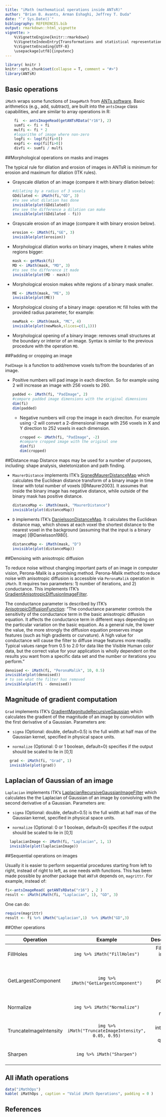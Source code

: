 ```yaml
---
title: "iMath (mathematical operations inside ANTsR)"
author: "Brian B. Avants, Arman Eshaghi, Jeffrey T. Duda"
date: "`r Sys.Date()`"
bibliography: REFERENCES.bib
output: rmarkdown::html_vignette
vignette: >
    %\VignetteEngine{knitr::rmarkdown}
    %\VignetteIndexEntry{Transformations and statistical representations for images in R}
    %\VignetteEncoding{UTF-8}
    \usepackage[utf8]{inputenc}
---
```



```r
library( knitr )
knitr::opts_chunk$set(collapse = T, comment = "#>")
library(ANTsR)
```

## Basic operations

`iMath`  wraps some functions of `ImageMath` from [ANTs software](http://stnava.github.io/ANTs/). Basic
arithmetics (e.g., add, subtract), are built into the `antsImage` class capabilities, and are similar to
array operations in R:

```r
    fi  <- antsImageRead(getANTsRData("r16"), 2)
    sumfi <- fi + fi
    mulfi <- fi * 2
    #logarithm of image where non-zero
    logfi <- log(fi[fi>0])
    expfi <- exp(fi[fi>0])
    divfi <- sumfi / mulfi
```

##Morphological operations on masks and images

The typical rule for dilation and erosion of images in ANTsR is minimum
for erosion and maximum for dilation (ITK rules).

  * Grayscale dilation of an image (compare it with binary dilation below):

    ```r
    #dilating by a radius of 3 voxels
    GDdilated <- iMath(fi,"GD", 3)
    #to see what dilation has done
    invisible(plot(GDdilated))
    #to see the difference a dilation can make
    invisible(plot(GDdilated - fi))
    ```

  * Grayscale erosion of an image (compare it with binary erosion below).

    ```r
    erosion <- iMath(fi,"GE", 3)
    invisible(plot(erosion))
    ```

  * Morphological dilation works on binary images, where it makes white
  regions bigger:

    ```r
    mask <- getMask(fi)
    MD <- iMath(mask, "MD", 3)
    #to see the difference it made
    invisible(plot(MD - mask))
    ```

  * Morphological erosion makes white regions of a binary mask smaller.

    ```r
    ME <- iMath(mask, "ME", 3)
    invisible(plot(ME))
    ```

  * Morphological closing of a binary image: operation `MC` fill holes with the
    provided radius parameter, for example:

    ```r
    newMask <- iMath(mask, "MC", 4)
    invisible(plot(newMask,slices=c(1,1)))
    ```

  * Morphological opening of a binary image: removes small structures at the boundary
    or interior of an image. Syntax is similar to the previous procedure with the operation
    `MO`.


##Padding or cropping an image

`PadImage` is a function to add/remove voxels to/from the boundaries of an image.

* Positive numbers will pad image in each direction. So for example using 2
  will increase an image with 256 voxels to 260.

    ```r
    padded <- iMath(fi, "PadImage", 2)
    #compare padded image dimensions with the original dimensions
    dim(fi)
    dim(padded)
    ```

  * Negative numbers will crop the image in each direciton. For example using -2
  will convert a 2-dimensional image with 256 voxels in X and Y direction to
  252 voxels in each dimension.

    ```r
    cropped <- iMath(fi, "PadImage", -2)
    #compare cropped image with the original one
    dim(fi)
    dim(cropped)
    ```

##Distance map
Distance maps may be used for a number of purposes, including: shape
analysis, skeletonization and path finding.

  * `MaurerDistance` implements ITK's [SignedMaurerDistanceMap](http://www.itk.org/Doxygen/html/classitk_1_1SignedMaurerDistanceMapImageFilter.html) which
  calculates the Euclidean distance transform of a binary
  image in time linear with total number of voxels [@Maurer2003].
  It assumes that inside the binary image has negative distance,
  while outside of the binary mask has positive distance.

    ```r
    distanceMap <- iMath(mask, "MaurerDistance")
    invisible(plot(distanceMap))
    ```

 *  `D` implements ITK's [DanielssonDistanceMap](http://www.itk.org/Doxygen/html/classitk_1_1DanielssonDistanceMapImageFilter.html). It calculates the Euclidean
   distance map, which shows at each voxel the shortest distance to the nearest
   voxel in the background (assuming that the input is a binary image)
   [@Danielsson1980].

    ```r
    distanceMap <- iMath(mask, "D")
    invisible(plot(distanceMap))
    ```

##Denoising with anisotropic diffusion

To reduce noise without changing important parts of an image in computer vision, Perona-Malik is a
promising method. Perona-Malik method to reduce noise with anisotropic diffusion is accessible
via `PeronaMalik` operation in `iMath`. It requires two parameters: 1) number of iterations, and
2) conductance. This implements ITK's [GradientAnisotropicDiffusionImageFilter](http://www.itk.org/Doxygen/html/classitk_1_1GradientAnisotropicDiffusionImageFilter.html).

The conductance parameter is described by ITK's [AnisotropicDiffusionFunction](http://www.itk.org/Doxygen/html/classitk_1_1AnisotropicDiffusionFunction.html): "The conductance parameter controls the sensitivity of the conductance term in the basic anisotropic diffusion equation. It affects the conductance term in different ways depending on the particular variation on the basic equation. As a general rule, the lower the value, the more strongly the diffusion equation preserves image features (such as high gradients or curvature). A high value for conductance will cause the filter to diffuse image features more readily. Typical values range from 0.5 to 2.0 for data like the Visible Human color data, but the correct value for your application is wholly dependent on the results you want from a specific data set and the number or iterations you perform."

```r
denoised <- iMath(fi, "PeronaMalik", 10, 0.5)
invisible(plot(denoised))
# to see what the filter has removed
invisible(plot(fi - denoised))
```

## Magnitude of gradient computation

`Grad` implements ITK's [GradientMagnitudeRecursiveGaussian](http://www.itk.org/Doxygen/html/classitk_1_1GradientMagnitudeRecursiveGaussianImageFilter.html#a170eaa3168a017c92cc0b640943e9ca2) which calculates the gradient of the magnitude of an image by convolution
with the first derivative of a Gaussian. Parameters are:

* `sigma` (Optional: double, default=0.5) is the full width at half max of the Gaussian kernel,
specified in physical space units.

* `normalize` (Optional: 0 or 1 boolean, default=0) specifies if the output should be scaled to lie in [0,1]

```r
  grad <- iMath(fi, "Grad", 1)
  invisible(plot(grad))
```

## Laplacian of Gaussian of an image

`Laplacian` implements ITK's [LaplacianRecursiveGaussianImageFilter](http://www.itk.org/Doxygen/html/classitk_1_1LaplacianRecursiveGaussianImageFilter.html) which  calculates the the Laplacian of Gaussian of an image by convolving with
the second derivative of a Gaussian. Parameters are:

* `sigma` (Optional: double, default=0.5) is the full width at half max of the Gaussian kernel,
specified in physical space units.

* `normalize` (Optional: 0 or 1 boolean, default=0) specifies if the output should be scaled to lie in [0,1]

```r
  laplacianImage <- iMath(fi, "Laplacian", 1, 1)
  invisible(plot(laplacianImage))
```

##Sequential operations on images

Usually it is easier to perform sequential procedures starting from left to right,
instead of right to left, as one needs with functions. This has been made possible by
another package that `ANTsR` depends on, `magrittr`. For example, instead of:

```r
fi<-antsImageRead( getANTsRData("r16") , 2 )
result <- iMath(iMath(fi, "Laplacian", 1), "GD", 3)
```

  One can do:

```r
require(magrittr)
result <- fi %>% iMath("Laplacian",1)  %>% iMath("GD",3)
```

##Other operations

| Operation     | Example                   | Description                |
| ------------- |:-------------------------:| --------------------------:|
| FillHoles     |`img %>% iMath("FillHoles")`| Fills holes in binary object|
| GetLargestComponent |`img %>% iMath("GetLargestComponent")`|Returns largest portion of binary object|
|Normalize| `img %>% iMath("Normalize")` |Creates image negative|
|TruncateImageIntensity| `img %>% iMath("TruncateImageIntensity", 0.05, 0.95)`|Trims intensities by quantiles|
|Sharpen| `img %>% iMath("Sharpen")` | Makes edges sharper|



## All iMath operations
```r
data("iMathOps")
kable( iMathOps , caption = "Valid iMath Operations", padding = 0 )
```

## References
